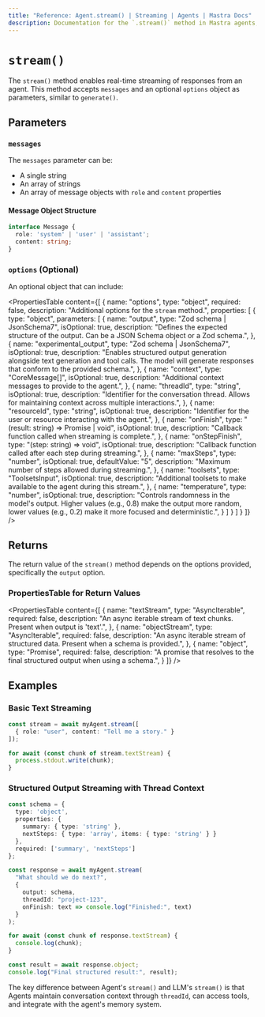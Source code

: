 ```yaml
---
title: "Reference: Agent.stream() | Streaming | Agents | Mastra Docs"
description: Documentation for the `.stream()` method in Mastra agents, which enables real-time streaming of responses.
---
```


# `stream()`

The `stream()` method enables real-time streaming of responses from an agent. This method accepts `messages` and an optional `options` object as parameters, similar to `generate()`.

## Parameters

### `messages`

The `messages` parameter can be:

- A single string
- An array of strings
- An array of message objects with `role` and `content` properties

#### Message Object Structure

```typescript
interface Message {
  role: 'system' | 'user' | 'assistant';
  content: string;
}
```

### `options` (Optional)

An optional object that can include:

<PropertiesTable
  content={[
    {
      name: "options",
      type: "object",
      required: false,
      description: "Additional options for the `stream` method.",
      properties: [
        {
          type: "object",
          parameters: [
            {
              name: "output",
              type: "Zod schema | JsonSchema7",
              isOptional: true,
              description: "Defines the expected structure of the output. Can be a JSON Schema object or a Zod schema.",
            },
            {
              name: "experimental_output",
              type: "Zod schema | JsonSchema7",
              isOptional: true,
              description: "Enables structured output generation alongside text generation and tool calls. The model will generate responses that conform to the provided schema.",
            },
            {
              name: "context",
              type: "CoreMessage[]",
              isOptional: true,
              description: "Additional context messages to provide to the agent.",
            },
            {
              name: "threadId",
              type: "string",
              isOptional: true,
              description: "Identifier for the conversation thread. Allows for maintaining context across multiple interactions.",
            },
            {
              name: "resourceId",
              type: "string",
              isOptional: true,
              description: "Identifier for the user or resource interacting with the agent.",
            },
            {
              name: "onFinish",
              type: "(result: string) => Promise<void> | void",
              isOptional: true,
              description: "Callback function called when streaming is complete.",
            },
            {
              name: "onStepFinish",
              type: "(step: string) => void",
              isOptional: true,
              description: "Callback function called after each step during streaming.",
            },
            {
              name: "maxSteps",
              type: "number",
              isOptional: true,
              defaultValue: "5",
              description: "Maximum number of steps allowed during streaming.",
            },
            {
              name: "toolsets",
              type: "ToolsetsInput",
              isOptional: true,
              description: "Additional toolsets to make available to the agent during this stream.",
            },
            {
              name: "temperature",
              type: "number",
              isOptional: true,
              description: "Controls randomness in the model's output. Higher values (e.g., 0.8) make the output more random, lower values (e.g., 0.2) make it more focused and deterministic.",
            }
          ]
        }
      ]
    }
  ]}
/>

## Returns

The return value of the `stream()` method depends on the options provided, specifically the `output` option.

### PropertiesTable for Return Values

<PropertiesTable
  content={[
    {
      name: "textStream",
      type: "AsyncIterable<string>",
      required: false,
      description: "An async iterable stream of text chunks. Present when output is 'text'.",
    },
    {
      name: "objectStream",
      type: "AsyncIterable<object>",
      required: false,
      description: "An async iterable stream of structured data. Present when a schema is provided.",
    },
    {
      name: "object",
      type: "Promise<object>",
      required: false,
      description: "A promise that resolves to the final structured output when using a schema.",
    }
  ]}
/>

## Examples

### Basic Text Streaming

```typescript
const stream = await myAgent.stream([
  { role: "user", content: "Tell me a story." }
]);

for await (const chunk of stream.textStream) {
  process.stdout.write(chunk);
}
```

### Structured Output Streaming with Thread Context

```typescript
const schema = {
  type: 'object',
  properties: {
    summary: { type: 'string' },
    nextSteps: { type: 'array', items: { type: 'string' } }
  },
  required: ['summary', 'nextSteps']
};

const response = await myAgent.stream(
  "What should we do next?",
  {
    output: schema,
    threadId: "project-123",
    onFinish: text => console.log("Finished:", text)
  }
);

for await (const chunk of response.textStream) {
  console.log(chunk);
}

const result = await response.object;
console.log("Final structured result:", result);
```

The key difference between Agent's `stream()` and LLM's `stream()` is that Agents maintain conversation context through `threadId`, can access tools, and integrate with the agent's memory system.
